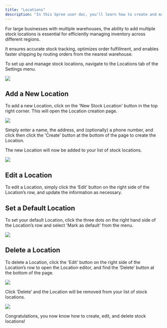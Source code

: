 ```yaml
---
title: "Locations"
description: "In this Spree user doc, you'll learn how to create and manage stock locations."
---
```


For large businesses with multiple warehouses, the ability to add multiple stock locations is essential for efficiently managing inventory across different regions. 

It ensures accurate stock tracking, optimizes order fulfillment, and enables faster shipping by routing orders from the nearest warehouse.

To set up and manage stock locations, navigate to the Locations tab of the Settings menu.

<img src="/images/user/settings/locations/10.13.1Locations-NavigateToTab.png" />

## Add a New Location

To add a new Location, click on the 'New Stock Location' button in the top right corner. This will open the Location creation page.

<img src="/images/user/settings/locations/10.13.2Locations-CreateaNewLocation.png" />

Simply enter a name, the address, and (optionally) a phone number, and click then click the 'Create' button at the bottom of the page to create the Location.

The new Location will now be added to your list of stock locations.

<img src="/images/user/settings/locations/10.13.3Locations-LocationCreated.png" />

## Edit a Location

To edit a Location, simply click the ‘Edit’ button on the right side of the Location’s row, and update the information as necessary.

## Set a Default Location

To set your default Location, click the three dots on the right hand side of the Location’s row and select 'Mark as default' from the menu.

<img src="/images/user/settings/locations/10.13.4Locations-SetDefaultLocation.png" />

## Delete a Location

To delete a Location, click the 'Edit' button on the right side of the Location’s row to open the Location editor, and find the ‘Delete’ button at the bottom of the page.

<img src="/images/user/settings/locations/10.13.5Locations-DeleteLocation.png" />

Click ‘Delete’ and the Location will be removed from your list of stock locations.

<img src="/images/user/settings/locations/10.13.6Locations-LocationDeleted.png" />

Congratulations, you now know how to create, edit, and delete stock locations!
